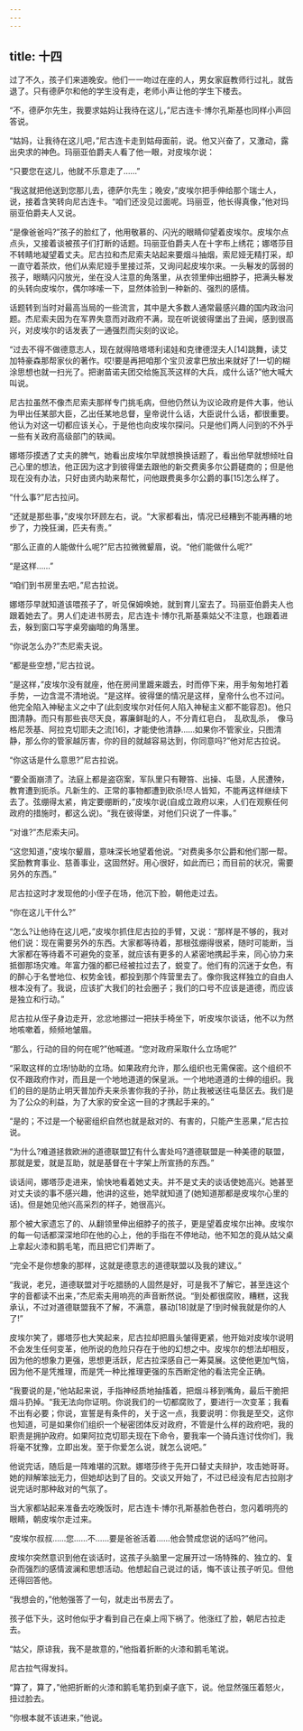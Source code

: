```yaml
---
---
---
```

title: 十四
---




过了不久，孩子们来道晚安。他们一一吻过在座的人，男女家庭教师行过礼，就告退了。只有德萨尔和他的学生没有走，老师小声让他的学生下楼去。

“不，德萨尔先生，我要求姑妈让我待在这儿，”尼古连卡·博尔孔斯基也同样小声回答说。

“姑妈，让我待在这儿吧，”尼古连卡走到姑母面前，说。他又兴奋了，又激动，露出央求的神色。玛丽亚伯爵夫人看了他一眼，对皮埃尔说：

“只要您在这儿，他就不乐意走了……”

“我这就把他送到您那儿去，德萨尔先生；晚安，”皮埃尔把手伸给那个瑞士人，说，接着含笑转向尼古连卡。“咱们还没见过面呢。玛丽亚，他长得真像，”他对玛丽亚伯爵夫人又说。

“是像爸爸吗?”孩子的脸红了，他用敬慕的、闪光的眼睛仰望着皮埃尔。皮埃尔点点头，又接着谈被孩子们打断的话题。玛丽亚伯爵夫人在十字布上绣花；娜塔莎目不转睛地凝望着丈夫。尼古拉和杰尼索夫站起来要烟斗抽烟，索尼娅无精打采，却一直守着茶炊，他们从索尼娅手里接过茶，又询问起皮埃尔来。一头鬈发的孱弱的孩子，眼睛闪闪放光，坐在没人注意的角落里，从衣领里伸出细脖子，把满头鬈发的头转向皮埃尔，偶尔哆嗦一下，显然体验到一种新的、强烈的感情。

话题转到当时对最高当局的一些流言，其中是大多数人通常最感兴趣的国内政治问题。杰尼索夫因为在军界失意而对政府不满，现在听说彼得堡出了丑闻，感到很高兴，对皮埃尔的话发表了一通强烈而尖刻的议论。

“过去不得不做德意志人，现在就得陪塔塔利诺娃和克律德涅夫人[14]跳舞，读艾加特豪森那帮家伙的著作。哎!要是再把咱那个宝贝波拿巴放出来就好了!一切的糊涂思想也就一扫光了。把谢苗诺夫团交给施瓦茨这样的大兵，成什么话?”他大喊大叫说。

尼古拉虽然不像杰尼索夫那样专门挑毛病，但他仍然认为议论政府是件大事，他认为甲出任某部大臣，乙出任某地总督，皇帝说什么话，大臣说什么话，都很重要。他认为对这一切都应该关心，于是他也向皮埃尔探问。只是他们两人问到的不外乎一些有关政府高级部门的轶闻。

娜塔莎摸透了丈夫的脾气，她看出皮埃尔早就想换换话题了，看出他早就想倾吐自己心里的想法，他正因为这才到彼得堡去跟他的新交费奥多尔公爵磋商的；但是他现在没有办法，只好由贤内助来帮忙，问他跟费奥多尔公爵的事[15]怎么样了。

“什么事?”尼古拉问。

“还就是那些事，”皮埃尔环顾左右，说。“大家都看出，情况已经糟到不能再糟的地步了，力挽狂澜，匹夫有责。”

“那么正直的人能做什么呢?”尼古拉微微颦眉，说。“他们能做什么呢?”

“是这样……”

“咱们到书房里去吧，”尼古拉说。

娜塔莎早就知道该喂孩子了，听见保姆唤她，就到育儿室去了。玛丽亚伯爵夫人也跟着她去了。男人们走进书房去，尼古连卡·博尔孔斯基乘姑父不注意，也跟着进去，躲到窗口写字桌旁幽暗的角落里。

“你说怎么办?”杰尼索夫说。

“都是些空想，”尼古拉说。

“是这样，”皮埃尔没有就座，他在房间里踱来踱去，时而停下来，用手匆匆地打着手势，一边含混不清地说。“是这样。彼得堡的情况是这样，皇帝什么也不过问。他完全陷入神秘主义之中了(此刻皮埃尔对任何人陷入神秘主义都不能容忍)。他只图清静。而只有那些丧尽天良，寡廉鲜耻的人，不分青红皂白，　乱砍乱杀，　像马格尼茨基、阿拉克切耶夫之流[16]，才能使他清静……如果你不管家业，只图清静，那么你的管家越厉害，你的目的就越容易达到，你同意吗?”他对尼古拉说。

“你这话是什么意思?”尼古拉说。

“要全面崩溃了。法庭上都是盗窃案，军队里只有鞭笞、出操、屯垦，人民遭殃，教育遭到扼杀。凡新生的、正常的事物都遭到砍杀!尽人皆知，不能再这样继续下去了。弦绷得太紧，肯定要绷断的，”皮埃尔说(自成立政府以来，人们在观察任何政府的措施时，都这么说)。“我在彼得堡，对他们只说了一件事。”

“对谁?”杰尼索夫问。

“这您知道，”皮埃尔颦眉，意味深长地望着他说。“对费奥多尔公爵和他们那一帮。奖励教育事业、慈善事业，这固然好。用心很好，如此而已；而目前的状况，需要另外的东西。”

尼古拉这时才发现他的小侄子在场，他沉下脸，朝他走过去。

“你在这儿干什么?”

“怎么?让他待在这儿吧，”皮埃尔抓住尼古拉的手臂，又说：“那样是不够的，我对他们说：现在需要另外的东西。大家都等待着，那根弦绷得很紧，随时可能断，当大家都在等待着不可避免的变革，就应该有更多的人紧密地携起手来，同心协力来抵御那场灾难。年富力强的都已经被拉过去了，蜕变了。他们有的沉迷于女色，有的醉心于名誉地位、权势金钱，都投到那个阵营里去了。像你我这样独立的自由人根本没有了。我说，应该扩大我们的社会圈子；我们的口号不应该是道德，而应该是独立和行动。”

尼古拉从侄子身边走开，忿忿地挪过一把扶手椅坐下，听皮埃尔谈话，他不以为然地咳嗽着，频频地皱眉。

“那么，行动的目的何在呢?”他喊道。“您对政府采取什么立场呢?”

“采取这样的立场!协助的立场。如果政府允许，那么组织也无需保密。这个组织不仅不跟政府作对，而且是一个地地道道的保皇派。一个地地道道的士绅的组织。我们的目的是防止明天普加乔夫来杀害你我的子孙，防止我被送往屯垦区去。我们是为了公众的利益，为了大家的安全这一目的才携起手来的。”

“是的；不过是一个秘密组织自然也就是敌对的、有害的，只能产生恶果，”尼古拉说。

“为什么?难道拯救欧洲的道德联盟[17](当时还不敢妄想俄国能拯救欧洲)有什么害处吗?道德联盟是一种美德的联盟，那就是爱，就是互助，就是基督在十字架上所宣扬的东西。”

谈话间，娜塔莎走进来，愉快地看着她丈夫。并不是丈夫的谈话使她高兴。她甚至对丈夫谈的事不感兴趣，他讲的这些，她早就知道了(她知道那都是皮埃尔心里的话)。但是她见他兴高采烈的样子，她很高兴。

那个被大家遗忘了的、从翻领里伸出细脖子的孩子，更是望着皮埃尔出神。皮埃尔的每一句话都深深地印在他的心上，他的手指在不停地动，他不知怎的竟从姑父桌上拿起火漆和鹅毛笔，而且把它们弄断了。

“完全不是你想象的那样，这就是德意志的道德联盟以及我的建议。”

“我说，老兄，道德联盟对于吃腊肠的人固然是好，可是我不了解它，甚至连这个字的音都读不出来，”杰尼索夫用响亮的声音断然说。“到处都很腐败，糟糕，这我承认，不过对道德联盟我不了解，不满意，暴动[18]就是了!到时候我就是你的人了!”

皮埃尔笑了，娜塔莎也大笑起来，尼古拉却把眉头皱得更紧，他开始对皮埃尔说明不会发生任何变革，他所说的危险只存在于他的幻想之中。皮埃尔的想法却相反，因为他的想象力更强，思想更活跃，尼古拉深感自己一筹莫展。这使他更加气恼，因为他不是凭推理，而是凭一种比推理更强的东西断定他的看法完全正确。

“我要说的是，”他站起来说，手指神经质地抽搐着，把烟斗移到嘴角，最后干脆把烟斗扔掉。“我无法向你证明。你说我们的一切都腐败了，要进行一次变革；我看不出有必要；你说，宣誓是有条件的，关于这一点，我要说明：你我是至交，这你也知道，可是如果你们组织一个秘密团体反对政府，不管是什么样的政府吧，我的职责是拥护政府。如果阿拉克切耶夫现在下命令，要我率一个骑兵连讨伐你们，我将毫不犹豫，立即出发。至于你爱怎么说，就怎么说吧。”

他说完话，随后是一阵难堪的沉默。娜塔莎终于先开口替丈夫辩护，攻击她哥哥。她的辩解笨拙无力，但她却达到了目的。交谈又开始了，不过已经没有尼古拉刚才说完话时那种敌对的气氛了。

当大家都站起来准备去吃晚饭时，尼古连卡·博尔孔斯基脸色苍白，忽闪着明亮的眼睛，朝皮埃尔走过来。

“皮埃尔叔叔……您……不……要是爸爸活着……他会赞成您说的话吗?”他问。

皮埃尔突然意识到他在谈话时，这孩子头脑里一定展开过一场特殊的、独立的、复杂而强烈的感情波澜和思想活动。他想起自己说过的话，悔不该让孩子听见。但他还得回答他。

“我想会的，”他勉强答了一句，就走出书房去了。

孩子低下头，这时他似乎才看到自己在桌上闯下祸了。他涨红了脸，朝尼古拉走去。

“姑父，原谅我，我不是故意的，”他指着折断的火漆和鹅毛笔说。

尼古拉气得发抖。

“算了，算了，”他把折断的火漆和鹅毛笔扔到桌子底下，说。他显然强压着怒火，扭过脸去。

“你根本就不该进来，”他说。